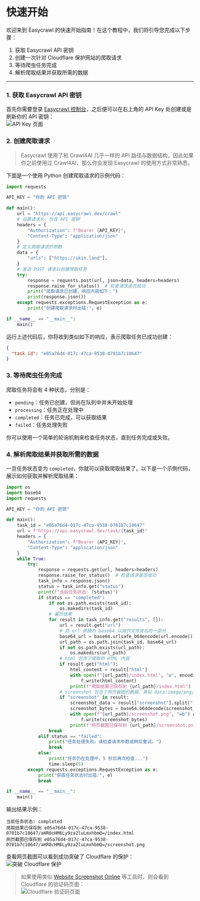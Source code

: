 # 快速开始
欢迎来到 Easycrawl 的快速开始指南！在这个教程中，我们将引导您完成以下步骤：
1. 获取 Easycrawl API 密钥
2. 创建一次针对 Cloudflare 保护网站的爬取请求
3. 等待爬虫任务完成
4. 解析爬取结果并获取所需的数据

***
### 1. 获取 Easycrawl API 密钥
首先你需要登录 [Easycrawl 控制台](https://easycrawl.dev/sign-in)，之后便可以在右上角的 API Key 处创建或是刷新你的 API 密钥：  
![API Key 页面](/quickstart/quickstart-01-02.png)

### 2. 创建爬取请求
> Easycrawl 使用了和 Crawl4AI 几乎一样的 API 路径与数据结构，因此如果你之前使用过 Crawl4AI，那么你会发现 Easycrawl 的使用方式非常熟悉。

下面是一个使用 Python 创建爬取请求的示例代码：  
```python
import requests

API_KEY = "你的 API 密钥"

def main():
    url = "https://api.easycrawl.dev/crawl"
    # 设置请求头，包含 API 密钥
    headers = {
        "Authorization": f"Bearer {API_KEY}",
        "Content-Type": "application/json"
    }
    # 定义爬取请求的参数
    data = {
        "urls": ["https://skin.land"],
    }
    # 发送 POST 请求以创建爬取任务
    try:
        response = requests.post(url, json=data, headers=headers)
        response.raise_for_status()  # 检查请求是否成功
        print("爬取请求已创建，响应内容如下：")
        print(response.json())
    except requests.exceptions.RequestException as e:
        print("创建爬取请求时出错:", e)

if __name__ == "__main__":
    main()
```

运行上述代码后，你将收到类似如下的响应，表示爬取任务已成功创建：  
```json
{
  "task_id": "e05a76d4-017c-47ca-9538-0701b7c10647"
}
```

### 3. 等待爬虫任务完成
爬取任务将会有 4 种状态，分别是：
- `pending`：任务已创建，但尚在队列中并未开始处理
- `processing`：任务正在处理中
- `completed`：任务已完成，可以获取结果
- `failed`：任务处理失败

你可以使用一个简单的轮询机制来检查任务状态，直到任务完成或失败。  


### 4. 解析爬取结果并获取所需的数据
一旦任务状态变为 `completed`，你就可以获取爬取结果了。以下是一个示例代码，展示如何获取并解析爬取结果：  

```python
import os
import base64
import requests

API_KEY = "你的 API 密钥"

def main():
    task_id = "e05a76d4-017c-47ca-9538-0701b7c10647"
    url = f"https://api.easycrawl.dev/task/{task_id}"
    headers = {
        "Authorization": f"Bearer {API_KEY}",
        "Content-Type": "application/json"
    }
    while True:
        try:
            response = requests.get(url, headers=headers)
            response.raise_for_status()  # 检查请求是否成功
            task_info = response.json()
            status = task_info.get("status")
            print(f"当前任务状态: {status}")
            if status == "completed":
                if not os.path.exists(task_id):
                    os.makedirs(task_id)
                # 遍历结果
                for result in task_info.get("results", []):
                    url = result.get("url")
                    # 将 url 转换为 base64 以用作文件夹名的一部分
                    base64_url = base64.urlsafe_b64encode(url.encode()).decode()
                    url_path = os.path.join(task_id, base64_url)
                    if not os.path.exists(url_path):
                        os.makedirs(url_path)
                    # html 包含了爬取的 HTML 内容
                    if result.get("html"):
                        html_content = result["html"]
                        with open(f"{url_path}/index.html", "w", encoding="utf-8") as f:
                            f.write(html_content)
                        print(f"爬取结果已保存到 {url_path}/index.html")
                    # screenshot 包含了网页截图的数据，类似 data:image/png;base64,iVBORw0KGgoAAAANSUhEUgAAB3gAAAONCAIAAAD
                    if "screenshot" in result:
                        screenshot_data = result["screenshot"].split(",")[1]  # 去掉 data:image/png;base64,
                        screenshot_bytes = base64.b64decode(screenshot_data)
                        with open(f"{url_path}/screenshot.png", "wb") as f:
                            f.write(screenshot_bytes)
                        print(f"网页截图已保存到 {url_path}/screenshot.png")
                break
            elif status == "failed":
                print("任务处理失败，请检查请求参数或稍后重试。")
                break
            else:
                print("任务仍在处理中，5 秒后再次检查...")
                time.sleep(5)
        except requests.exceptions.RequestException as e:
            print("获取任务状态时出错:", e)
            break

if __name__ == "__main__":
    main()
```
输出结果示例：
```
当前任务状态: completed
爬取结果已保存到 e05a76d4-017c-47ca-9538-0701b7c10647/aHR0cHM6Ly9za2luLmxhbmQ=/index.html
网页截图已保存到 e05a76d4-017c-47ca-9538-0701b7c10647/aHR0cHM6Ly9za2luLmxhbmQ=/screenshot.png
```
查看网页截图可以看到成功突破了 Cloudflare 的保护：  
![突破 Cloudflare 保护](/quickstart/quickstart-04-01.png)

> 如果使用类似 [Website Screenshot Online](https://websitescreenshot.online/) 等工具时，则会看到 Cloudflare 的验证码页面：  
> ![Cloudflare 验证码页面](/quickstart/quickstart-04-02.png)